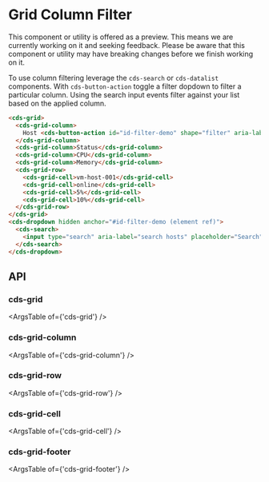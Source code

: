 
<Meta title="Internal Preview Grid/Column Filter" />

# Grid Column Filter

<cds-alert-group status="warning" cds-layout="m-b:lg">
  <cds-alert>
    This component or utility is offered as a preview. This means we are currently working on it and seeking feedback.
    Please be aware that this component or utility may have breaking changes before we finish working on it.
  </cds-alert>
</cds-alert-group>

To use column filtering leverage the `cds-search` or `cds-datalist` components. With `cds-button-action`
toggle a filter dopdown to filter a particular column. Using the search input events
filter against your list based on the applied column.

<Story id="stories-grid--column-filter" />

```html
<cds-grid>
  <cds-grid-column>
    Host <cds-button-action id="id-filter-demo" shape="filter" aria-label="search available hosts"></cds-button-action>
  </cds-grid-column>
  <cds-grid-column>Status</cds-grid-column>
  <cds-grid-column>CPU</cds-grid-column>
  <cds-grid-column>Memory</cds-grid-column>
  <cds-grid-row>
    <cds-grid-cell>vm-host-001</cds-grid-cell>
    <cds-grid-cell>online</cds-grid-cell>
    <cds-grid-cell>5%</cds-grid-cell>
    <cds-grid-cell>10%</cds-grid-cell>
  </cds-grid-row>
</cds-grid>
<cds-dropdown hidden anchor="#id-filter-demo (element ref)">
  <cds-search>
    <input type="search" aria-label="search hosts" placeholder="Search" />
  </cds-search>
</cds-dropdown>
```

## API

### cds-grid

<ArgsTable of={'cds-grid'} />

### cds-grid-column

<ArgsTable of={'cds-grid-column'} />

### cds-grid-row

<ArgsTable of={'cds-grid-row'} />

### cds-grid-cell

<ArgsTable of={'cds-grid-cell'} />

### cds-grid-footer

<ArgsTable of={'cds-grid-footer'} />
